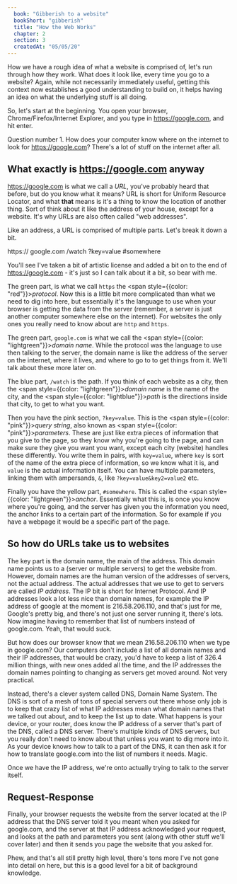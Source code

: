 ```yaml
---
  book: "Gibberish to a website"
  bookShort: "gibberish"
  title: "How the Web Works"
  chapter: 2
  section: 3
  createdAt: "05/05/20"
---
```


How we have a rough idea of what a website is comprised of, let's run through how they work. What does it look like, every time you go to a website? Again, while not necessarily immediately useful, getting this context now establishes a good understanding to build on, it helps having an idea on what the underlying stuff is all doing.

So, let's start at the beginning. You open your browser, Chrome/Firefox/Internet Explorer, and you type in https://google.com, and hit enter.

Question number 1. How does your computer know where on the internet to look for https://google.com? There's a lot of stuff on the internet after all.

## What exactly is https://google.com anyway

https://google.com is what we call a _URL_, you've probably heard that before, but do you know what it means? URL is short for Uniform Resource Locator, and what **that** means is it's a thing to know the location of another thing. Sort of think about it like the address of your house, except for a website. It's why URLs are also often called "web addresses".

Like an address, a URL is comprised of multiple parts. Let's break it down a bit.

<div style={{ textAlign: "center" }}>
  <span style={{ color: "red" }}>https</span>://
  <span style={{ color: "lightgreen" }}>google.com</span>
  <span style={{ color: "lightblue" }}>/watch</span>
  <span style={{ color: "pink" }}>?key=value</span>
  <span style={{ color: "yellow" }}>#somewhere</span>
</div>

You'll see I've taken a bit of artistic license and added a bit on to the end of https://google.com - it's just so I can talk about it a bit, so bear with me.

The green part, is what we call `https` the <span style={{color: "red"}}>_protocol_</span>. Now this is a little bit more complicated than what we need to dig into here, but essentially it's the language to use when your browser is getting the data from the server (remember, a server is just another computer somewhere else on the internet). For websites the only ones you really need to know about are `http` and `https`.

The green part, `google.com` is what we call the <span style={{color: "lightgreen"}}>_domain name_</span>. While the protocol was the language to use then talking to the server, the domain name is like the address of the server on the internet, where it lives, and where to go to to get things from it. We'll talk about these more later on.

The blue part, `/watch` is the path. If you think of each website as a city, then the <span style={{color: "lightgreen"}}>_domain name_</span> is the name of the city, and the <span style={{color: "lightblue"}}>_path_</span> is the directions inside that city, to get to what you want.

Then you have the pink section, `?key=value`. This is the <span style={{color: "pink"}}>_query string_</span>, also known as <span style={{color: "pink"}}>_parameters_</span>. These are just like extra pieces of information that you give to the page, so they know why you're going to the page, and can make sure they give you want you want, except each city (website) handles these differently. You write them in pairs, with `key=value`, where `key` is sort of the name of the extra piece of information, so we know what it is, and `value` is the actual information itself. You can have multiple parameters, linking them with ampersands, `&`, like `?key=value&key2=value2` etc.

Finally you have the yellow part, `#somewhere`. This is called the <span style={{color: "lightgreen"}}>_anchor_</span>. Essentially what this is, is once you know where you're going, and the server has given you the information you need, the anchor links to a certain part of the information. So for example if you have a webpage it would be a specific part of the page.

## So how do URLs take us to websites

The key part is the domain name, the main of the address. This domain name points us to a (server or multiple servers) to get the website from. However, domain names are the human version of the addresses of servers, not the actual address. The actual addresses that we use to get to servers are called _IP address_. The IP bit is short for Internet Protocol. And IP addresses look a lot less nice than domain names, for example the IP address of google at the moment is 216.58.206.110, and that's just for me, Google's pretty big, and there's not just one server running it, there's lots. Now imagine having to remember that list of numbers instead of google.com. Yeah, that would suck.

But how does our browser know that we mean 216.58.206.110 when we type in google.com? Our computers don't include a list of all domain names and their IP addresses, that would be crazy, you'd have to keep a list of 326.4 million things, with new ones added all the time, and the IP addresses the domain names pointing to changing as servers get moved around. Not very practical.

Instead, there's a clever system called DNS, Domain Name System. The DNS is sort of a mesh of tons of special servers out there whose only job is to keep that crazy list of what IP addresses mean what domain names that we talked out about, and to keep the list up to date. What happens is your device, or your router, does know the IP address of a server that's part of the DNS, called a DNS server. There's multiple kinds of DNS servers, but you really don't need to know about that unless you want to dig more into it. As your device knows how to talk to a part of the DNS, it can then ask it for how to translate google.com into the list of numbers it needs. Magic.

Once we have the IP address, we're onto actually trying to talk to the server itself.

## Request-Response

Finally, your browser requests the website from the server located at the IP address that the DNS server told it you meant when you asked for google.com, and the server at that IP address acknowledged your request, and looks at the path and parameters you sent (along with other stuff we'll cover later) and then it sends you page the website that you asked for.

Phew, and that's all still pretty high level, there's tons more I've not gone into detail on here, but this is a good level for a bit of background knowledge.
